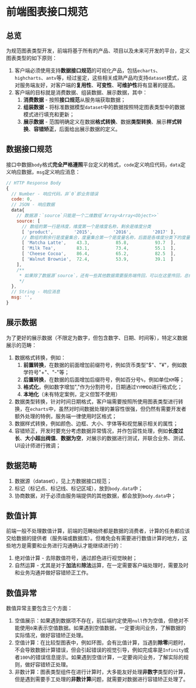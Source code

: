 
<Meta title="方案|数据图表/接口规范" />

# 前端图表接口规范

## 总览

为规范图表类型开发，前端将基于所有的产品、项目以及未来可开发的平台，定义图表类型的如下原则：

1. 客户端必须使用支持**数据接口规范**的可视化产品，包括`echarts`、`highcharts`、`antv`等，经过鉴定，这些相关成熟产品均支持`dataset`模式，这对服务端友好，对客户端的**复用性**、**可变性**、**可维护性**将有显著的提高。
2. 客户端的目标就是消费数据、组装数据、展示数据，其中：
   1. **消费数据** - 按照**接口规范**从服务端获取数据；
   2. **组装数据** - 将标准数据模型`dataset`中的数据按照特定图表类型中的数据模式进行填充和更新；
   3. **展示数据** - 范围明确定义在数据**格式转换**、数据**类型转换**、展示**样式转换**、**容错矫正**，后面给出展示数据的定义。

## 数据接口规范

接口中数据`body`格式**完全严格遵照**平台定义的格式，`code`定义响应代码，`data`定义响应数据，`msg`定义响应消息：

```javascript
// HTTP Response Body
{
  // Number - 响应代码，非`0`即业务错误
  code: 0,
  // JSON - 响应数据
  data{
    // 数据源：`source`只能是一个二维数组`Array<Array<Object>>`
    source: [
      // 数组的第一行是纬度，维度第一个是维度名称，剩余是维度分类
      [ 'product',        '2015',        '2016',        '2017' ],
      // 数组的剩余行是度量集合，度量集合第一个是度量名称，后面是各维度分类下的度量值
      [ 'Matcha Latte',    43.3,          85.8,          93.7  ],
      [ 'Milk Tea',        83.1,          73.4,          55.1  ],
      [ 'Cheese Cocoa',    86.4,          65.2,          82.5  ],
      [ 'Walnut Brownie',  72.4,          53.9,          39.1  ]
    ],
    /**
     * 如果除了数据源`source`，还有一些其他数据需要服务端传回，可以在这里传回，总体原则就是保持服务端响应接口的不变性。
     */
  },
  // String - 响应消息
  msg: '',
}
```

## 展示数据

为了更好的展示数据（不限定为数字，但包含数字、日期、时间等），特定义数据展示的范畴：

1. 数据格式转换，例如：
   1. **前置转换**，在数据的前面增加前缀符号，例如货币类型"$"、"¥"，例如数学符号"+"、"-"等；
   2. **后置转换**，在数据的后面增加后缀符号，例如百分号`%`，例如单位`KM`等；
   3. **格式化**，例如数字增加","作为分割符号，日期通过`YYMMDD`进行格式化；
   4. **本地化**（未有特定案例，定义但暂不使用）
2. 数据类型转换，针对时间日期格式，客户端需要按照所使用图表类型进行转换，在`echarts`中，虽然对时间数据处理的兼容性很强，但仍然有需要开发者额外处理的特例，服务端一律使用时区格式；
3. 数据样式转换，例如颜色、边框、大小、字体等和视觉展示相关的属性；
4. 容错矫正，开发时要充分考虑数据异常情况，并作包容性处理，例如**长度过长**、**大小超出阀值**、**数据为空**，对展示的数据进行测试，并联合业务、测试、UI设计师进行微调；

## 数据范畴

1. 数据源（dataset），见上方数据接口规范；
2. 标记（标记点、标记线、标记区域），放到`body.data`中；
3. 协商数据，对于必须由服务端提供的其他数据，都会放到`body.data`中；

## 数值计算

前端一般不处理数值计算，前端的范畴始终都是数据的消费者，计算的任务都应该交给数据的提供者（服务端或数据库）。但难免会有需要进行数值计算的地方，这些地方是需要和业务进行沟通确认才能继续进行的：

1. 绝对值计算 - 去除数值符号，通过颜色进行视觉映射；
2. 自然运算 - 尤其是对于**加法**和**除法**运算，在一定需要客户端处理时，需要及时和业务沟通并做好容错矫正工作。

## 数值异常

数值异常主要包含三个方面：

1. 空值展示：如果遇到数据项不存在，前后端约定使用`null`作为空值，但绝对不能使用`0`来表示空值数据。如果遇到空值数据，一定要询问业务，了解数据的实际情况，做好容错矫正处理。
2. 空值计算：在比较型图表中，例如环图，会有比值计算，当遇到**除零**问题时，不会导致数据计算错误，但会引起错误的视觉引导，例如完成率是`Infinity`或者`100%`的错误信息提示。如果遇到空值计算，一定要询问业务，了解实际的规则，做好容错矫正处理。
3. 非数计算：图表类型组件在进行计算时，大多能友好处理**非数字**类型的计算，但是遇到需要手工处理的**非数计算**问题，就需要对数据进行容错矫正处理了。
